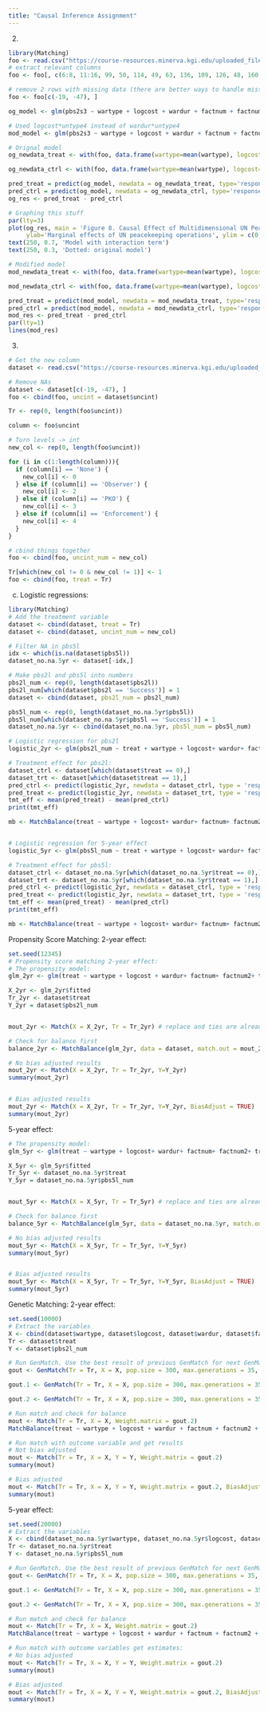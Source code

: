 ---
title: "Causal Inference Assignment"
---
(2)
```{r}

library(Matching)
foo <- read.csv("https://course-resources.minerva.kgi.edu/uploaded_files/mke/00086677-3767/peace.csv")
# extract relevant columns
foo <- foo[, c(6:8, 11:16, 99, 50, 114, 49, 63, 136, 109, 126, 48, 160, 142, 10)]

# remove 2 rows with missing data (there are better ways to handle missing data)
foo <- foo[c(-19, -47), ]

og_model <- glm(pbs2s3 ~ wartype + logcost + wardur + factnum + factnum2 + trnsfcap + develop + exp + decade + treaty + untype4, data=foo, family = binomial)

# Used logcost*untype4 instead of wardur*untype4
mod_model <- glm(pbs2s3 ~ wartype + logcost + wardur + factnum + factnum2 + trnsfcap + develop + exp + decade + treaty + untype4 + I(logcost*untype4), data=foo, family = binomial)

# Orignal model
og_newdata_treat <- with(foo, data.frame(wartype=mean(wartype), logcost=mean(logcost), wardur=c(1:315), factnum=mean(factnum), factnum2=mean(factnum2), trnsfcap=mean(trnsfcap), develop=mean(develop), exp=mean(exp), decade=mean(decade), treaty=mean(treaty), untype4=1))

og_newdata_ctrl <- with(foo, data.frame(wartype=mean(wartype), logcost=mean(logcost), wardur=c(1:315), factnum=mean(factnum), factnum2=mean(factnum2), trnsfcap=mean(trnsfcap), develop=mean(develop), exp=mean(exp), decade=mean(decade), treaty=mean(treaty), untype4=0))

pred_treat = predict(og_model, newdata = og_newdata_treat, type='response')
pred_ctrl = predict(og_model, newdata = og_newdata_ctrl, type='response')
og_res <- pred_treat - pred_ctrl

# Graphing this stuff
par(lty=3)
plot(og_res, main = 'Figure 8. Causal Effect of Multidimensional UN Peacekeeping Operations', xlab = 'Duration of wars in months',
     ylab='Marginal effects of UN peacekeeping operations', ylim = c(0, 0.8),type = 'l')
text(250, 0.7, 'Model with interaction term')
text(250, 0.3, 'Dotted: original model')

# Modified model
mod_newdata_treat <- with(foo, data.frame(wartype=mean(wartype), logcost=mean(logcost), wardur=c(1:315), factnum=mean(factnum), factnum2=mean(factnum2), trnsfcap=mean(trnsfcap), develop=mean(develop), exp=mean(exp), decade=mean(decade), treaty=mean(treaty),'I(logcost*untype4)'=mean(logcost)*mean(untype4), untype4=1))

mod_newdata_ctrl <- with(foo, data.frame(wartype=mean(wartype), logcost=mean(logcost), wardur=c(1:315), factnum=mean(factnum), factnum2=mean(factnum2), trnsfcap=mean(trnsfcap), develop=mean(develop), exp=mean(exp), decade=mean(decade), treaty=mean(treaty),'I(logcost*untype4)'=mean(logcost)*mean(untype4), untype4=0))

pred_treat = predict(mod_model, newdata = mod_newdata_treat, type='response')
pred_ctrl = predict(mod_model, newdata = mod_newdata_ctrl, type='response')
mod_res <- pred_treat - pred_ctrl
par(lty=1)
lines(mod_res)
```

(3)
```{r}
# Get the new column
dataset <- read.csv("https://course-resources.minerva.kgi.edu/uploaded_files/mke/00086677-3767/peace.csv")

# Remove NAs
dataset <- dataset[c(-19, -47), ]
foo <- cbind(foo, uncint = dataset$uncint)

Tr <- rep(0, length(foo$uncint))

column <- foo$uncint

# Turn levels -> int
new_col <- rep(0, length(foo$uncint))

for (i in c(1:length(column))){
  if (column[i] == 'None') {
    new_col[i] <- 0
  } else if (column[i] == 'Observer') {
    new_col[i] <- 2
  } else if (column[i] == 'PKO') {
    new_col[i] <- 3
  } else if (column[i] == 'Enforcement') {
    new_col[i] <- 4
  }
}

# cbind things together
foo <- cbind(foo, uncint_num = new_col)

Tr[which(new_col != 0 & new_col != 1)] <- 1
foo <- cbind(foo, treat = Tr)
```

(c)
Logistic regressions:
```{r}
library(Matching)
# Add the treatment variable
dataset <- cbind(dataset, treat = Tr)
dataset <- cbind(dataset, uncint_num = new_col)

# Filter NA in pbs5l
idx <- which(is.na(dataset$pbs5l))
dataset_no.na.5yr <- dataset[-idx,]

# Make pbs2l and pbs5l into numbers
pbs2l_num <- rep(0, length(dataset$pbs2l))
pbs2l_num[which(dataset$pbs2l == 'Success')] = 1
dataset <- cbind(dataset, pbs2l_num = pbs2l_num)

pbs5l_num <- rep(0, length(dataset_no.na.5yr$pbs5l))
pbs5l_num[which(dataset_no.na.5yr$pbs5l == 'Success')] = 1
dataset_no.na.5yr <- cbind(dataset_no.na.5yr, pbs5l_num = pbs5l_num)

# Logistic regression for pbs2l
logistic_2yr <- glm(pbs2l_num ~ treat + wartype + logcost+ wardur+ factnum+ factnum2+ trnsfcap +treaty +develop+ exp +decade, data = dataset, family = 'binomial')

# Treatment effect for pbs2l:
dataset_ctrl <- dataset[which(dataset$treat == 0),]
dataset_trt <- dataset[which(dataset$treat == 1),]
pred_ctrl <- predict(logistic_2yr, newdata = dataset_ctrl, type = 'response')
pred_treat <- predict(logistic_2yr, newdata = dataset_trt, type = 'response')
tmt_eff <- mean(pred_treat) - mean(pred_ctrl)
print(tmt_eff)

mb <- MatchBalance(treat ~ wartype + logcost+ wardur+ factnum+ factnum2+ trnsfcap + treaty +develop+ exp +decade, data=dataset, nboots = 2000)


# Logistic regression for 5-year effect
logistic_5yr <- glm(pbs5l_num ~ treat + wartype + logcost+ wardur+ factnum+ factnum2+ trnsfcap +treaty +develop+ exp + decade, data = dataset_no.na.5yr, family = 'binomial')

# Treatment effect for pbs5l:
dataset_ctrl <- dataset_no.na.5yr[which(dataset_no.na.5yr$treat == 0),]
dataset_trt <- dataset_no.na.5yr[which(dataset_no.na.5yr$treat == 1),]
pred_ctrl <- predict(logistic_2yr, newdata = dataset_ctrl, type = 'response')
pred_treat <- predict(logistic_2yr, newdata = dataset_trt, type = 'response')
tmt_eff <- mean(pred_treat) - mean(pred_ctrl)
print(tmt_eff)

mb <- MatchBalance(treat ~ wartype + logcost+ wardur+ factnum+ factnum2+ trnsfcap + treaty +develop+ exp +decade, data=dataset_no.na.5yr, nboots = 2000)
```


Propensity Score Matching:
2-year effect:
```{r}
set.seed(12345)
# Propensity score matching 2-year effect:
# The propensity model:
glm_2yr <- glm(treat ~ wartype + logcost + wardur+ factnum+ factnum2+ trnsfcap +treaty +develop+ exp +decade + I(logcost*wartype), data = dataset, family = "binomial")

X_2yr <- glm_2yr$fitted
Tr_2yr <- dataset$treat
Y_2yr = dataset$pbs2l_num


mout_2yr <- Match(X = X_2yr, Tr = Tr_2yr) # replace and ties are already set to TRUE

# Check for balance first
balance_2yr <- MatchBalance(glm_2yr, data = dataset, match.out = mout_2yr, nboots = 2000)

# No bias adjusted results
mout_2yr <- Match(X = X_2yr, Tr = Tr_2yr, Y=Y_2yr)
summary(mout_2yr)


# Bias adjusted results
mout_2yr <- Match(X = X_2yr, Tr = Tr_2yr, Y=Y_2yr, BiasAdjust = TRUE)
summary(mout_2yr)
```


5-year effect:
```{r}
# The propensity model:
glm_5yr <- glm(treat ~ wartype + logcost+ wardur+ factnum+ factnum2+ trnsfcap +treaty +develop+ exp +decade + I(logcost*wartype) + I(logcost*logcost) + I(trnsfcap*trnsfcap) + I(factnum2*factnum2)+ I(develop*exp), data = dataset_no.na.5yr, family = "binomial")

X_5yr <- glm_5yr$fitted
Tr_5yr <- dataset_no.na.5yr$treat
Y_5yr = dataset_no.na.5yr$pbs5l_num


mout_5yr <- Match(X = X_5yr, Tr = Tr_5yr) # replace and ties are already set to TRUE

# Check for balance first
balance_5yr <- MatchBalance(glm_5yr, data = dataset_no.na.5yr, match.out = mout_5yr, nboots = 2000)

# No bias adjusted results
mout_5yr <- Match(X = X_5yr, Tr = Tr_5yr, Y=Y_5yr)
summary(mout_5yr)


# Bias adjusted results
mout_5yr <- Match(X = X_5yr, Tr = Tr_5yr, Y=Y_5yr, BiasAdjust = TRUE)
summary(mout_5yr)
```


Genetic Matching:
2-year effect:
```{r}
set.seed(10000)
# Extract the variables
X <- cbind(dataset$wartype, dataset$logcost, dataset$wardur, dataset$factnum, dataset$factnum2, dataset$trnsfcap, dataset$treaty, dataset$develop, dataset$exp, dataset$decade, (dataset$logcost*dataset$wartype))
Tr <- dataset$treat
Y <- dataset$pbs2l_num

# Run GenMatch. Use the best result of previous GenMatch for next GenMatch
gout <- GenMatch(Tr = Tr, X = X, pop.size = 300, max.generations = 35, wait.generations = 25)

gout.1 <- GenMatch(Tr = Tr, X = X, pop.size = 300, max.generations = 35, wait.generations = 25, starting.values = gout$par)

gout.2 <- GenMatch(Tr = Tr, X = X, pop.size = 300, max.generations = 35, wait.generations = 25, starting.values = gout.1$par)

# Run match and check for balance
mout <- Match(Tr = Tr, X = X, Weight.matrix = gout.2)
MatchBalance(treat ~ wartype + logcost + wardur + factnum + factnum2 + trnsfcap + treaty + develop + exp + decade + I(logcost*wartype), data = dataset, match.out = mout, nboots = 10000)

# Run match with outcome variable and get results
# Not bias adjusted
mout <- Match(Tr = Tr, X = X, Y = Y, Weight.matrix = gout.2)
summary(mout)

# Bias adjusted
mout <- Match(Tr = Tr, X = X, Y = Y, Weight.matrix = gout.2, BiasAdjust = TRUE)
summary(mout)
```


5-year effect:
```{r}
set.seed(20000)
# Extract the variables
X <- cbind(dataset_no.na.5yr$wartype, dataset_no.na.5yr$logcost, dataset_no.na.5yr$wardur, dataset_no.na.5yr$factnum, dataset_no.na.5yr$factnum2, dataset_no.na.5yr$trnsfcap, dataset_no.na.5yr$treaty, dataset_no.na.5yr$develop, dataset_no.na.5yr$exp, dataset_no.na.5yr$decade)
Tr <- dataset_no.na.5yr$treat
Y <- dataset_no.na.5yr$pbs5l_num

# Run GenMatch. Use the best result of previous GenMatch for next GenMatch
gout <- GenMatch(Tr = Tr, X = X, pop.size = 300, max.generations = 35, wait.generations = 10)

gout.1 <- GenMatch(Tr = Tr, X = X, pop.size = 300, max.generations = 35, wait.generations = 10, starting.values = gout$par)

gout.2 <- GenMatch(Tr = Tr, X = X, pop.size = 300, max.generations = 35, wait.generations = 10, starting.values = gout.1$par)

# Run match and check for balance
mout <- Match(Tr = Tr, X = X, Weight.matrix = gout.2)
MatchBalance(treat ~ wartype + logcost + wardur + factnum + factnum2 + trnsfcap + treaty + develop + exp + decade, data = dataset_no.na.5yr, match.out = mout, nboots = 10000)

# Run match with outcome variables get estimates:
# No bias adjusted
mout <- Match(Tr = Tr, X = X, Y = Y, Weight.matrix = gout.2)
summary(mout)

# Bias adjusted
mout <- Match(Tr = Tr, X = X, Y = Y, Weight.matrix = gout.2, BiasAdjust = TRUE)
summary(mout)
```

